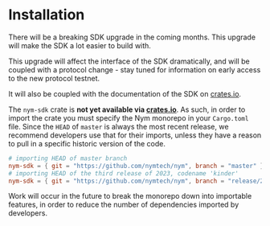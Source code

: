 # Installation

<Callout type="warning">
  There will be a breaking SDK upgrade in the coming months. This upgrade will make the SDK a lot easier to build with.

This upgrade will affect the interface of the SDK dramatically, and will be coupled with a protocol change - stay tuned for information on early access to the new protocol testnet.

It will also be coupled with the documentation of the SDK on [crates.io](https://crates.io/).
</Callout>

The `nym-sdk` crate is **not yet available via [crates.io](https://crates.io)**. As such, in order to import the crate you must specify the Nym monorepo in your `Cargo.toml` file. Since the `HEAD` of `master` is always the most recent release, we recommend developers use that for their imports, unless they have a reason to pull in a specific historic version of the code.

```toml
# importing HEAD of master branch
nym-sdk = { git = "https://github.com/nymtech/nym", branch = "master" }
# importing HEAD of the third release of 2023, codename 'kinder'
nym-sdk = { git = "https://github.com/nymtech/nym", branch = "release/2023.3-kinder" }
```

Work will occur in the future to break the monorepo down into importable features, in order to reduce the number of dependencies imported by developers.

